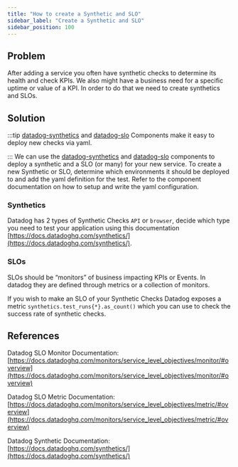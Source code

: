 ```yaml
---
title: "How to create a Synthetic and SLO"
sidebar_label: "Create a Synthetic and SLO"
sidebar_position: 100
---
```


## Problem
After adding a service you often have synthetic checks to determine its health and check KPIs. We also might have a business need for a specific uptime or value of a KPI. In order to do that we need to create synthetics and SLOs.

## Solution

:::tip
[datadog-synthetics](/components/library/aws/datadog-synthetics/) and [datadog-slo](/reference-architecture/components/datadog-slo) Components make it easy to deploy new checks via yaml.

:::
We can use the [datadog-synthetics](/components/library/aws/datadog-synthetics/) and [datadog-slo](/reference-architecture/components/datadog-slo) components to deploy a synthetic and a SLO (or many) for your new service. To create a new Synthetic or SLO, determine which environments it should be deployed to and add the yaml definition for the test. Refer to the component documentation on how to setup and write the yaml configuration.

### Synthetics
Datadog has 2 types of Synthetic Checks `API` or `browser`, decide which type you need to test your application using this documentation [https://docs.datadoghq.com/synthetics/](https://docs.datadoghq.com/synthetics/).

### SLOs
SLOs should be “monitors” of business impacting KPIs or Events. In datadog they are defined through metrics or a collection of monitors.

If you wish to make an SLO of your Synthetic Checks Datadog exposes a metric `synthetics.test_runs{*}.as_count()` which you can use to check the success rate of synthetic checks.

## References
Datadog SLO Monitor Documentation: [https://docs.datadoghq.com/monitors/service_level_objectives/monitor/#overview](https://docs.datadoghq.com/monitors/service_level_objectives/monitor/#overview)

Datadog SLO Metric Documentation: [https://docs.datadoghq.com/monitors/service_level_objectives/metric/#overview](https://docs.datadoghq.com/monitors/service_level_objectives/metric/#overview)

Datadog Synthetic Documentation: [https://docs.datadoghq.com/synthetics/](https://docs.datadoghq.com/synthetics/)


